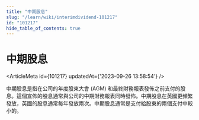 ```yaml
---
title: "中期股息"
slug: "/learn/wiki/interimdividend-101217"
id: "101217"
hide_table_of_contents: true
---
```



# 中期股息

<ArticleMeta id={101217} updatedAt={'2023-09-26 13:58:54'} />
<div className='border-solid border-b border-t-0 my-4 border-[var(--ifm-color-gray-300)]' />

中期股息是指在公司的年度股東大會 (AGM) 和最終財務報表發佈之前支付的股息。這個宣佈的股息通常與公司的中期財務報表同時發佈。中期股息在英國更頻繁發放，英國的股息通常每年發放兩次。中期股息通常是支付給股東的兩個支付中較小的。
